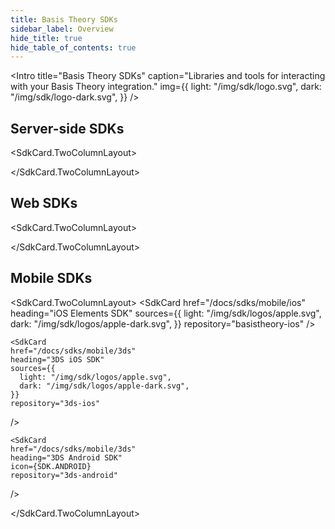```yaml
---
title: Basis Theory SDKs
sidebar_label: Overview
hide_title: true
hide_table_of_contents: true
---
```



<Intro
  title="Basis Theory SDKs"
  caption="Libraries and tools for interacting with your Basis Theory integration."
  img={{
    light: "/img/sdk/logo.svg",
    dark: "/img/sdk/logo-dark.svg",
  }}
/>

## Server-side SDKs

<SdkCard.TwoColumnLayout>
<SdkCard
  heading=".NET SDK"
  icon={SDK.DOT_NET}
  href="/docs/sdks/server-side/dotnet"
  repository="dotnet-sdk"
/>

<SdkCard
  heading="Go SDK"
  icon={SDK.GO}
  href="/docs/sdks/server-side/go"
  repository="go-sdk"
/>

<SdkCard
  heading="Node.js SDK"
  href="/docs/sdks/server-side/node"
  icon={SDK.NODE}
  repository="node-sdk"
/>

<SdkCard
  heading="Python SDK"
  href="/docs/sdks/server-side/python"
  icon={SDK.PYTHON}
  repository="python-sdk"
/>

<SdkCard
  href="/docs/sdks/server-side/terraform"
  heading="Terraform SDK"
  icon={SDK.TERRAFORM}
  repository="terraform-provider-basistheory"
/>
<SdkCard
  href="/docs/sdks/server-side/java"
  heading="Java SDK"
  icon={SDK.Java}
  repository="java-sdk"
/>
</SdkCard.TwoColumnLayout>

## Web SDKs

<SdkCard.TwoColumnLayout>
<SdkCard
  href="/docs/sdks/web/javascript"
  heading="JavaScript Elements SDK"
  icon={SDK.JAVASCRIPT}
  repository="basis-theory-js"
/>

<SdkCard
  href="/docs/sdks/web/react"
  heading="React Elements SDK"
  icon={SDK.REACT}
  repository="basis-theory-react"
/>

<SdkCard
  href="/docs/sdks/web/3ds"
  heading="3DS Web SDK"
  icon={SDK.JAVASCRIPT}
  repository="3ds-web"
/>

</SdkCard.TwoColumnLayout>

## Mobile SDKs

<SdkCard.TwoColumnLayout>
  <SdkCard
    href="/docs/sdks/mobile/ios"
    heading="iOS Elements SDK"
    sources={{
      light: "/img/sdk/logos/apple.svg",
      dark: "/img/sdk/logos/apple-dark.svg",
    }}
    repository="basistheory-ios"
  />

    <SdkCard
    href="/docs/sdks/mobile/3ds"
    heading="3DS iOS SDK"
    sources={{
      light: "/img/sdk/logos/apple.svg",
      dark: "/img/sdk/logos/apple-dark.svg",
    }}
    repository="3ds-ios"
  />

  <SdkCard
    href="/docs/sdks/mobile/android"
    heading="Android Elements SDK"
    icon={SDK.ANDROID}
    repository="basistheory-android"
  />

    <SdkCard
    href="/docs/sdks/mobile/3ds"
    heading="3DS Android SDK"
    icon={SDK.ANDROID}
    repository="3ds-android"
  />



<SdkCard
  href="/docs/sdks/mobile/react-native"
  heading="React Native Elements SDK"
  icon={SDK.REACT}
  repository="basis-theory-react-native"
/>

</SdkCard.TwoColumnLayout>
